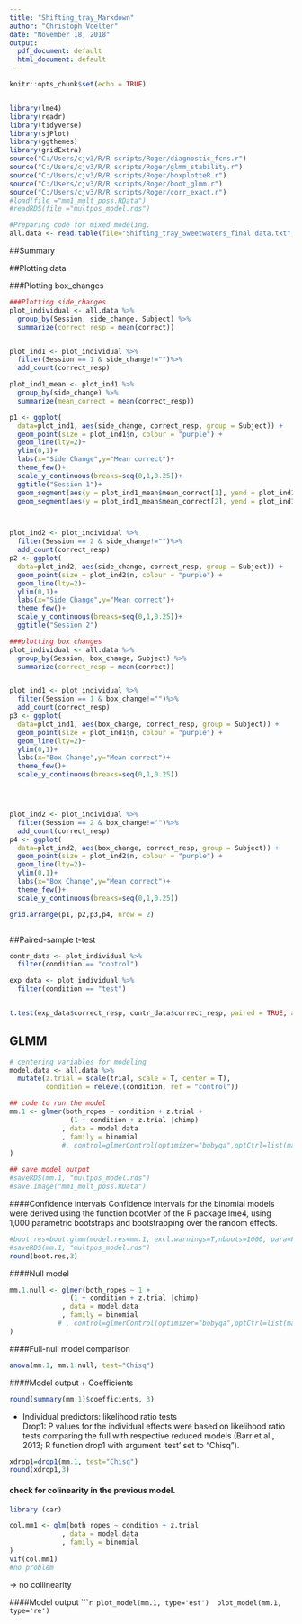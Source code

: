 ```yaml
---
title: "Shifting_tray_Markdown"
author: "Christoph Voelter"
date: "November 18, 2018"
output:
  pdf_document: default
  html_document: default
---
```


```r
knitr::opts_chunk$set(echo = TRUE)


library(lme4)
library(readr)
library(tidyverse)
library(sjPlot)
library(ggthemes)
library(gridExtra)
source("C:/Users/cjv3/R/R scripts/Roger/diagnostic_fcns.r")
source("C:/Users/cjv3/R/R scripts/Roger/glmm_stability.r")
source("C:/Users/cjv3/R/R scripts/Roger/boxplotteR.r")
source("C:/Users/cjv3/R/R scripts/Roger/boot_glmm.r")
source("C:/Users/cjv3/R/R scripts/Roger/corr_exact.r")
#load(file ="mm1_mult_poss.RData")
#readRDS(file ="multpos_model.rds")
```

```r
#Preparing code for mixed modeling. 
all.data <- read.table(file="Shifting_tray_Sweetwaters_final data.txt", header=T, sep="\t")

```


##Summary



##Plotting data

###Plotting box_changes
```r

###Plotting side_changes
plot_individual <- all.data %>%
  group_by(Session, side_change, Subject) %>% 
  summarize(correct_resp = mean(correct)) 


plot_ind1 <- plot_individual %>% 
  filter(Session == 1 & side_change!="")%>%
  add_count(correct_resp)

plot_ind1_mean <- plot_ind1 %>% 
  group_by(side_change) %>% 
  summarize(mean_correct = mean(correct_resp)) 

p1 <- ggplot(
  data=plot_ind1, aes(side_change, correct_resp, group = Subject)) +   
  geom_point(size = plot_ind1$n, colour = "purple") +
  geom_line(lty=2)+
  ylim(0,1)+
  labs(x="Side Change",y="Mean correct")+
  theme_few()+
  scale_y_continuous(breaks=seq(0,1,0.25))+
  ggtitle("Session 1")+
  geom_segment(aes(y = plot_ind1_mean$mean_correct[1], yend = plot_ind1_mean$mean_correct[1], x = 1 -0.2, xend = 1 + 0.2))+
  geom_segment(aes(y = plot_ind1_mean$mean_correct[2], yend = plot_ind1_mean$mean_correct[2], x = 2 -0.2, xend = 2 + 0.2))



plot_ind2 <- plot_individual %>% 
  filter(Session == 2 & side_change!="")%>%
  add_count(correct_resp)
p2 <- ggplot(
  data=plot_ind2, aes(side_change, correct_resp, group = Subject)) +   
  geom_point(size = plot_ind2$n, colour = "purple") +
  geom_line(lty=2)+
  ylim(0,1)+
  labs(x="Side Change",y="Mean correct")+
  theme_few()+
  scale_y_continuous(breaks=seq(0,1,0.25))+
  ggtitle("Session 2")

###plotting box changes
plot_individual <- all.data %>%
  group_by(Session, box_change, Subject) %>% 
  summarize(correct_resp = mean(correct)) 


plot_ind1 <- plot_individual %>% 
  filter(Session == 1 & box_change!="")%>%
  add_count(correct_resp)
p3 <- ggplot(
  data=plot_ind1, aes(box_change, correct_resp, group = Subject)) +   
  geom_point(size = plot_ind1$n, colour = "purple") +
  geom_line(lty=2)+
  ylim(0,1)+
  labs(x="Box Change",y="Mean correct")+
  theme_few()+
  scale_y_continuous(breaks=seq(0,1,0.25))




plot_ind2 <- plot_individual %>% 
  filter(Session == 2 & box_change!="")%>%
  add_count(correct_resp)
p4 <- ggplot(
  data=plot_ind2, aes(box_change, correct_resp, group = Subject)) +   
  geom_point(size = plot_ind2$n, colour = "purple") +
  geom_line(lty=2)+
  ylim(0,1)+
  labs(x="Box Change",y="Mean correct")+
  theme_few()+
  scale_y_continuous(breaks=seq(0,1,0.25))

grid.arrange(p1, p2,p3,p4, nrow = 2)



```



\pagebreak  

##Paired-sample t-test
```r

contr_data <- plot_individual %>%  
  filter(condition == "control")

exp_data <- plot_individual %>%  
  filter(condition == "test")


t.test(exp_data$correct_resp, contr_data$correct_resp, paired = TRUE, alternative = "two.sided")
```

## GLMM

``` r

# centering variables for modeling
model.data <- all.data %>% 
  mutate(z.trial = scale(trial, scale = T, center = T),
         condition = relevel(condition, ref = "control"))

## code to run the model
mm.1 <- glmer(both_ropes ~ condition + z.trial + 
               (1 + condition + z.trial |chimp)
             , data = model.data
             , family = binomial
             #, control=glmerControl(optimizer="bobyqa",optCtrl=list(maxfun=2e5))
)

## save model output
#saveRDS(mm.1, "multpos_model.rds")
#save.image("mm1_mult_poss.RData")
```
####Confidence intervals
Confidence intervals for the binomial models were derived using the function bootMer of the R package lme4, using 1,000 parametric bootstraps and bootstrapping over the random effects.

```R
#boot.res=boot.glmm(model.res=mm.1, excl.warnings=T,nboots=1000, para=F)
#saveRDS(mm.1, "multpos_model.rds")
round(boot.res,3)
```

####Null model	 
```r
mm.1.null <- glmer(both_ropes ~ 1 + 
               (1 + condition + z.trial |chimp)
             , data = model.data
             , family = binomial
            # , control=glmerControl(optimizer="bobyqa",optCtrl=list(maxfun=2e5))
)

```
####Full-null model comparison
```r
anova(mm.1, mm.1.null, test="Chisq")
```
####Model output
  + Coefficients
```r
round(summary(mm.1)$coefficients, 3)
```
  + Individual predictors: likelihood ratio tests  
Drop1: P values for the individual effects were based on likelihood ratio tests comparing the full with respective reduced models (Barr et al., 2013; R function drop1 with argument 'test' set to "Chisq"). 
```r
xdrop1=drop1(mm.1, test="Chisq")
round(xdrop1,3)
```


#### check for colinearity in the previous model.

```R
library (car)

col.mm1 <- glm(both_ropes ~ condition + z.trial 
             , data = model.data
             , family = binomial
)
vif(col.mm1)
#no problem
```
-> no collinearity

####Model output
`````` r

plot_model(mm.1, type='est') 
plot_model(mm.1, type='re') 
```





